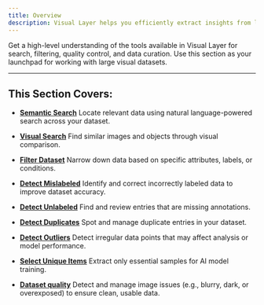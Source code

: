 ```yaml
---
title: Overview
description: Visual Layer helps you efficiently extract insights from large-scale, unstructured datasets using intuitive search, filtering, and quality tools.
---
```



<Card title="What This Section Covers" icon="eye">
  Get a high-level understanding of the tools available in Visual Layer for search, filtering, quality control, and data curation. Use this section as your launchpad for working with large visual datasets.
</Card>

---

## This Section Covers:

- **[Semantic Search](./semantic-search)** 
  Locate relevant data using natural language-powered search across your dataset.

- **[Visual Search](./visual-search)** 
  Find similar images and objects through visual comparison.

- **[Filter Dataset](./filter-dataset)** 
  Narrow down data based on specific attributes, labels, or conditions.

- **[Detect Mislabeled](./detect-mislabeled)** 
  Identify and correct incorrectly labeled data to improve dataset accuracy.

- **[Detect Unlabeled](./detect-unlabeled)** 
  Find and review entries that are missing annotations.

- **[Detect Duplicates](./detect-duplicates)** 
  Spot and manage duplicate entries in your dataset.

- **[Detect Outliers](./detect-outliers)** 
  Detect irregular data points that may affect analysis or model performance.

- **[Select Unique Items](./select-unique-items)** 
  Extract only essential samples for AI model training.

- **[Dataset quality](./dataset-quality)** 
  Detect and manage image issues (e.g., blurry, dark, or overexposed) to ensure clean, usable data.
